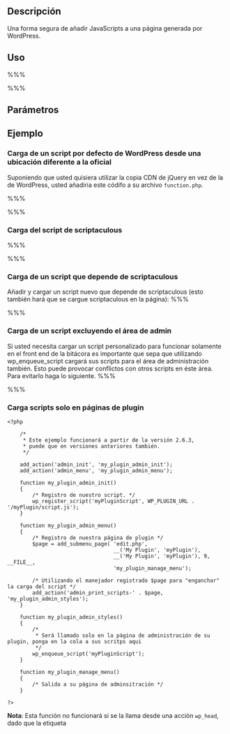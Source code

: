 == Descripción ==

Una forma segura de añadir JavaScripts a una página generada por WordPress.

== Uso ==

%%%<?php wp_enqueue_script( $handle, $src, $deps, $ver, $in_footer ); ?>%%%

== Parámetros ==

{{Parameter|$handle|string|Nombre del script. Cadena en minúsculas.|requerido}}

{{Parameter|$src|string|URL del script. Ejemplo: "http://example.com/wp-includes/js/scriptaculous/scriptaculous.js". Este parámetro solo es necesario cuando WordPress no conoce, todavía, el script.|opcional}}

{{Parameter|$deps|array|Array de manejadores de cualquier script del que tenga dependencias este script; scripts que deban ser cargados previamente. False si no hay dependencias. Este parámetro solo se necesita cuando WordPress no conoce ya el script.|opcional|array()}}

{{Parameter|$ver|string|Cadena que especifica la versión del script, si tiene una. Por defecto; false. Este parámetro se usa para asegurarse de que se envía al cliente la versión correcta, independientemente de cachés, de esta forma podría incluirse si hay un número de versión disponible y tiene sentido para el script.|opcional|false}}

{{Parameter|$in_footer|boolean|Normalmente los scripts se colocan en la sección <tt><head></tt>. Si este parámetro se pone en true, el script se colocará en al final del <tt><body></tt>. Para ello, el tema tiene que disponer del gancho [[es:Plugin API/Action Reference/wp footer|wp_footer()]] en el sitio apropiado. Note que usted tiene que poner en la cola a su script para que se ejecute antes que <code>wp_head</code>, incluso si éste se situa en el pie de página. (Nuevo en WordPress 2.8) |opcional|false}}

== Ejemplo ==

=== Carga de un script por defecto de WordPress desde una ubicación diferente a la oficial ===

Suponiendo  que usted quisiera utilizar la copia CDN de jQuery en vez de la de WordPress, usted añadiria este códifo a su  archivo <tt>function.php</tt>.

%%%<?php
function my_init_method() {
    wp_deregister_script( 'jquery' );
    wp_register_script( 'jquery', 'http://ajax.googleapis.com/ajax/libs/jquery/1.4/jquery.min.js');
}    
 
add_action('init', 'my_init_method');
?>%%%

=== Carga del script de scriptaculous ===

%%%<?php
function my_init_method() {
    wp_enqueue_script('scriptaculous');            
}    
 
add_action('init', 'my_init_method');
?>%%%

=== Carga de un script que depende de scriptaculous ===

Añadir y cargar un script nuevo que depende de scriptaculous (esto también hará que se cargue scriptaculous en la página):
%%%<?php
wp_enqueue_script('newscript',
 WP_PLUGIN_URL . '/someplugin/js/newscript.js',
 array('scriptaculous'),
 '1.0' );
?>%%%

=== Carga de un script excluyendo el área de admin ===

Si usted necesita cargar un script personalizado para funcionar solamente en el front end de la bitácora es importante que sepa que utilizando wp_enqueue_script cargará sus scripts para el área de administración también.  Esto puede provocar conflictos con otros scripts en éste área. Para evitarlo haga lo siguiente.
%%%<?php
if ( !is_admin() ) { // para que solo haga la carga si no es el área de admin
   // registra la ubicación, dependencias y versión de su script.
   wp_register_script('custom_script',
       get_bloginfo('template_directory') . '/js/custom_script.js',
       array('name_of_script_dependencies'),
       '1.0' );
   // pone en cola es script
   wp_enqueue_script('custom_script');
}
?>%%%

=== Carga scripts solo en páginas de plugin ===

<pre>
<?php

    /*
     * Este ejemplo funcionará a partir de la versión 2.6.3, 
     * puede que en versiones anteriores también.
     */

    add_action('admin_init', 'my_plugin_admin_init');
    add_action('admin_menu', 'my_plugin_admin_menu');
    
    function my_plugin_admin_init()
    {
        /* Registro de nuestro script. */
        wp_register_script('myPluginScript', WP_PLUGIN_URL . '/myPlugin/script.js');
    }
    
    function my_plugin_admin_menu()
    {
        /* Registro de nuestra página de plugin */
        $page = add_submenu_page( 'edit.php', 
                                  __('My Plugin', 'myPlugin'), 
                                  __('My Plugin', 'myPlugin'), 9,  __FILE__, 
                                  'my_plugin_manage_menu');
   
        /* Utilizando el manejador registrado $page para "enganchar" la carga del script */
        add_action('admin_print_scripts-' . $page, 'my_plugin_admin_styles');
    }
    
    function my_plugin_admin_styles()
    {
        /*
         * Será llamado solo en la página de administración de su plugin, ponga en la cola a sus scritps aqui
         */
        wp_enqueue_script('myPluginScript');
    }
    
    function my_plugin_manage_menu()
    {
        /* Salida a su página de adminsitración */
    }
    
?>
</pre>


'''Nota''': Esta función no funcionará si se la llama desde una acción <tt>wp_head</tt>, dado que la etiqueta <script> se imprimer antes de que se ejecute <tt>wp_head</tt>.  En su lugar, llame a <tt>wp_enqueue_script</tt> desde una función de acción <tt>init</tt> (para cargarla en todas las páginas), <tt>template_redirect</tt> (para cargarla solo en las páginas públicas), o <tt>admin_print_scripts</tt> (solo para páginas de administración). No utilice <tt>wp_print_scripts</tt> ([http://wordpress.org/support/topic/169647 consulte aquí para explicacines]).

== Contenedores noConflict jQuery==

'''Nota''': La librería jQuery incluida en WordPress se carga en  [http://docs.jquery.com/Using_jQuery_with_Other_Libraries modo de "no conflicto"]. Esto se hace para prevenir problemas de compatibilidad con otras librerías JavaScript que usa WordPress.

Para utilizar el atajo habitual de jQuery $, usted puede utilizar el siguente contenedor al rededor de su código:
<pre>
jQuery(document).ready(function($) {
    // dentro de esta función $() funcionará como un álias de jQuery()
});
</pre>

El contenedor hará que el código se ejecuta una vez la página termine de cargarse, y el símbolo $ funcionará llamando a jQuery. Si, por alguna razón, ysted quiere que su código se ejecute inmediatamente (en vez de esperar al evento DOM ready), entonces usted puede utilizar este otro contenedor:
<pre>
(function($) {
    // dentro de esta función $() funcionará como un álias de jQuery() 
})(jQuery);
</pre>

== Scripts incluidos en WordPress por defecto ==

{| class="wikitable"
|-
! '''Script Name'''
! '''Handle'''
|-
| [http://script.aculo.us Scriptaculous Root]
| scriptaculous-root
|-
| [http://script.aculo.us Scriptaculous Builder]
| scriptaculous-builder
|-
| [http://script.aculo.us Scriptaculous Drag &amp; Drop]
| scriptaculous-dragdrop
|-
| [http://script.aculo.us Scriptaculous Effects]
| scriptaculous-effects
|-
| [http://script.aculo.us Scriptaculous Slider]
| scriptaculous-slider
|-
| [http://script.aculo.us/ Scriptaculous] Sound
| scriptaculous-sound
|-
| [http://script.aculo.us Scriptaculous Controls]
| scriptaculous-controls
|-
| [http://script.aculo.us Scriptaculous]
| scriptaculous
|-
| [http://www.defusion.org.uk/ Image Cropper]
| cropper
|-
| [http://code.google.com/p/swfobject/ SWFObject]
| swfobject
|-
| [http://swfupload.org/ SWFUpload]
| swfupload
|-
| [http://swfupload.org/ SWFUpload Degarade]
| swfupload-degrade
|-
| [http://swfupload.org/ SWFUpload Queue]
| swfupload-queue
|-
| [http://swfupload.org/ SWFUpload Handlers]
| swfupload-handlers
|-
| [http://jquery.com/ jQuery]
| jquery
|-
| [http://plugins.jquery.com/project/form/ jQuery Form]
| jquery-form
|-
| [http://plugins.jquery.com/project/color/ jQuery Color]
| jquery-color
|-
| [http://jqueryui.com/ jQuery UI Core]
| jquery-ui-core
|-
| [http://jqueryui.com/demos/tabs/ jQuery UI Tabs]
| jquery-ui-tabs
|-
| [http://jqueryui.com/demos/sortable/ jQuery UI Sortable]
| jquery-ui-sortable
|-
| [http://jqueryui.com/demos/draggable/ jQuery UI Draggable]
| jquery-ui-draggable
|-
| [http://jqueryui.com/demos/droppable/ jQuery UI Droppable]
| jquery-ui-droppable
|-
| [http://jqueryui.com/demos/selectable/ jQuery UI Selectable]
| jquery-ui-selectable
|-
| [http://jqueryui.com/demos/resizable/ jQuery UI Resizable]
| jquery-ui-resizable
|-
| [http://jqueryui.com/demos/dialog/ jQuery UI Dialog]
| jquery-ui-dialog
|-
| [http://interface.eyecon.ro/ jQuery Interface]
| interface
|-
| [http://trainofthoughts.org/blog/2007/02/15/jquery-plugin-scheduler/ jQuery Schedule]
| schedule
|-
| [http://plugins.jquery.com/project/suggest jQuery Suggest]
| suggest
|-
| [http://jquery.com/demo/thickbox/ ThickBox]
| thickbox
|-
| [http://plugins.jquery.com/project/hotkeys jQuery Hotkeys]
| jquery-hotkeys
|-
| [http://www.twilightuniverse.com Simple AJAX Code-Kit]
| sack
|-
| [http://www.alexking.org QuickTags]
| quicktags
|-
| [http://mattkruse.com ColorPicker]
| colorpicker
|-
| [http://tinymce.moxiecode.com/ Tiny MCE]
| tiny_mce
|-
| [http://www.prototypejs.org/ Prototype Framework]
| prototype
|-
| Autosave
| autosave
|-
| WordPress AJAX Response
| wp-ajax-response
|-
| List Manipulation
| wp-lists
|-
| WP Common
| common
|-
| WP Editor
| editor
|-
| WP Editor Functions
| editor-functions
|-
| AJAX Cat
| ajaxcat
|-
| Admin Categories
| admin-categories
|-
| Admin Tags
| admin-tags
|-
| Admin custom fields
| admin-custom-fields
|-
| Password Strength Meter
| password-strength-meter
|-
| Admin Comments
| admin-comments
|-
| Admin Users
| admin-users
|-
| Admin Forms
| admin-forms
|-
| XFN
| xfn
|-
| Upload
| upload
|-
| PostBox
| postbox
|-
| Slug
| slug
|-
| Post
| post
|-
| Page
| page
|-
| Link
| link
|-
| Comment
| comment
|-
| Admin Gallery
| admin-gallery
|-
| Media Upload
| media-upload
|-
| Admin widgets
| admin-widgets
|-
|  Word Count
| word-count
|-
| WP Gears
| wp-gears
|-
| Theme Preview 
| theme-preview
|}
==Recursos==
* [http://wptricks.net/jquery-noconflict-wrappers-on-wordpress/ jQuery noConflict wrappers on WordPress]
* [http://www.prelovac.com/vladimir/best-practice-for-adding-javascript-code-to-wordpress-plugin Best practice for adding JavaScript code to WordPress plugins]
* [http://nickohrn.com/loading-javascript-libraries-in-wordpress-plugins-with-wp_enqueue_script/ Loading Javascript Libraries in Wordpress Plugins with wp_enqueue_script()]
*[http://planetozh.com/blog/2008/04/how-to-load-javascript-with-your-wordpress-plugin/ How To: Load Javascript With Your WordPress Plugin]
*[http://noteslog.com/post/how-to-load-javascript-in-wordpress-plugins/ How to load JavaScript in WordPress plugins]
*[http://comox.textdrive.com/pipermail/wp-hackers/2008-March/018979.html wp_enqueue_script question on wp-hackers]
*[http://themocracy.com/2009/04/using-jquery-with-wordpress/ Using jQuery with WordPress]
*[http://www.devlounge.net/articles/using-javascript-and-css-with-your-wordpress-plugin  Using JavaScript and CSS with your WordPress Plugin]
* [http://www.lost-in-code.com/platforms/wordpress/wordpress-using-javascript-libraries-with-your-plugin-or-theme/ Using Javascript libraries with your Wordpress plugin or theme]
* [http://www.ericmmartin.com/5-tips-for-using-jquery-with-wordpress/ 5 Tips For Using jQuery with WordPress]
* [http://beerpla.net/2010/01/13/wordpress-plugin-development-how-to-include-css-and-javascript-conditionally-and-only-when-needed-by-the-posts/ How to Include CSS and JavaScript Conditionally, and Only When Needed by the Posts]

[[Category:New page created]]
[[Category:Functions]]

{{Copyedit}}